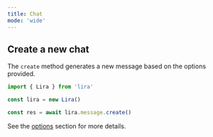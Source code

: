 ```yaml
---
title: Chat
mode: 'wide'
---
```


## Create a new chat

The `create` method generates a new message based on the options provided.

```typescript
import { Lira } from 'lira'

const lira = new Lira()

const res = await lira.message.create()
```

See the [options](/sdk-reference/messages/input) section for more details.
